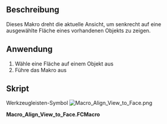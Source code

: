 <languages/>

{{Macro/de
|Name=Macro Align View to Face
|Name/de=Makro Align View to Face
|Icone=Macro_Align_View_to_Face.png
|Description=Dieses Makro richtet die aktuelle Ansicht zu einer ausgewählten Fläche aus
|Author=Rockn
|Version=3.1
|Date=2023/11/12
|FCVersion=Alle
|Download=[https://wiki.freecad.org/images/d/d7/Macro_Align_View_to_Face.png Werkzeugleisten-Symbol]
}}

<span id="Description"></span>
==Beschreibung==

Dieses Makro dreht die aktuelle Ansicht, um senkrecht auf eine ausgewählte Fläche eines vorhandenen Objekts zu zeigen.

<span id="Usage"></span>
==Anwendung==

# Wähle eine Fläche auf einem Objekt aus
# Führe das Makro aus

<span id="Script"></span>
==Skript==

Werkzeugleisten-Symbol [[Image:Macro_Align_View_to_Face.png]]

'''Macro_Align_View_to_Face.FCMacro'''
{{MacroCode|code=

# -*- coding: utf-8 -*-
# Set the current view perpendicular to the selected line
# Place la vue perpendiculairement a la line selectionnee
# 2013 Jonathan Wiedemann,
# 2016 Werner Mayer, 
# 2022 tchernomax, https://forum.freecad.org/viewtopic.php?p=630019#p630019
# 2023 FreeCutter, modifications towards linked objects like in workbench Assembly 4 , https://forum.freecad.org/viewtopic.php?p=718516#p718516
#
__title__   = "Align_View_to_Face"
__author__  = "Jonathan Wiedemann (Rockn)"
__url__     = "https://www.freecad.org"
__Wiki__    = "https://wiki.freecad.org/Macro_Align_View_to_Face"
__version__ = "3.1"
__date__    = "2023/11/12"  #YYYY/MM/DD

from pivy import coin

import FreeCAD as app
import FreeCADGui as gui

def pointAt(normal, up):
    z = normal
    y = up
    x = y.cross(z)
    y = z.cross(x)
   
    rot = App.Matrix()
    rot.A11 = x.x
    rot.A21 = x.y
    rot.A31 = x.z
   
    rot.A12 = y.x
    rot.A22 = y.y
    rot.A32 = y.z
   
    rot.A13 = z.x
    rot.A23 = z.y
    rot.A33 = z.z

    return App.Placement(rot).Rotation

def get_selection_and_turn_view():
	doc = app.activeDocument()
	if doc is None:
		app.Console.PrintWarning('Align_view_to_face: No file open, nothing to do\n')
		return
	
	selection = gui.Selection.getSelectionEx('', 0) # Returns a vector of selection objects
	
	if not selection:
		app.Console.PrintWarning('Align_view_to_face: Nothing selected, nothing to do\n')
		return
	
	cam = FreeCADGui.ActiveDocument.ActiveView.getCameraNode()
	
	''' used to understand the 'getSelection' results
	for selection_object in selection:
		object_ = selection_object.Object
		sub_fullpaths = selection_object.SubElementNames
		if not sub_fullpaths:
			# An object is selected, not a face, edge, vertex.
			print(object_.Name)
		for sub_fullpath in sub_fullpaths:
			# One or more subelements are selected.
			print(object_.Name, sub_fullpath)
	'''
	
	sel = selection[0]
	face = sel.SubObjects[0]
	if face.Area == 0:			# trying to avoid errors due to wrong selected objects
		app.Console.PrintWarning('Align_view_to_face: Please select a face - not an edge or vertex\n')
		return
	dir = face.normalAt(0,0)
	
	if dir.z == 1 :
	    rot = pointAt(dir, App.Vector(0.0,1.0,0.0))
	elif dir.z == -1 :
	    rot = pointAt(dir, App.Vector(0.0,1.0,0.0))
	else :
	    rot = pointAt(dir, App.Vector(0.0,0.0,1.0))
	
	cam.orientation.setValue(rot.Q)
	gui.SendMsgToActiveView("ViewSelection")
	app.Console.PrintWarning('Align_view_to_face: Done\n')

if __name__ == '__main__':
	get_selection_and_turn_view()

}}